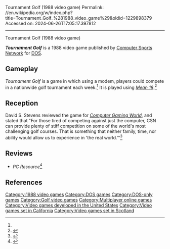 Tournament Golf (1988 video game)
Permalink: //en.wikipedia.org/w/index.php?title=Tournament_Golf_%281988_video_game%29&oldid=1229898379
Accessed on: 2024-06-26T17:05:17.397812



------
Tournament Golf (1988 video game)
{{Short description|1988 video game}}
{{Orphan|date=March 2022}}

{{Infobox video game
| collapsible = 
| state = 
| italic title = 
| title = Tournament Golf 
| image = 
| alt = 
| caption = 
| developer = 
| publisher = [[Computer Sports Network]]
| series = 
| engine = 
| platforms = [[DOS]]
| released = 1988
| genre = 
| modes = 
}}
'''''Tournament Golf''''' is a 1988 video game published by [[Computer Sports Network]] for [[DOS]].

==Gameplay==
''Tournament Golf'' is a game in which using a modem, players could compete in a nationwide golf tournament each week.<ref name="CGW63"/> It is played using ''[[Mean 18]]''.<ref>{{Cite web|url=http://archive.org/details/1990-04-compute-magazine/page/n67/mode/2up|title=Compute! Magazine Issue 119|date=April 27, 1990|via=Internet Archive}}</ref>

==Reception==
David S. Stevens reviewed the game for ''[[Computer Gaming World]]'', and stated that "For those tired of competing against just the computer, CSN can provide plenty of stiff competition on some of the world's most challenging golf courses. That is something that neither family, time, nor ability would allow us to experience in 'the real world.'"<ref name="CGW63">{{cite magazine |last=Stevens |first=David S. |title=Linking Up for Tournament Golf |magazine=Computer Gaming World |date=September 1989 |volume=1 |issue=63 |pages=38, 43}}</ref>

==Reviews==
*''PC Resource''<ref>{{cite web | url=https://archive.org/details/sim_pc-resource_1989-10_31/page/n181/mode/2up | title=PC Resource 1989-10: Iss 31 | date=October 1989 | publisher=I D G Communications }}</ref>

==References==
{{reflist}}

[[Category:1988 video games]]
[[Category:DOS games]]
[[Category:DOS-only games]]
[[Category:Golf video games]]
[[Category:Multiplayer online games]]
[[Category:Video games developed in the United States]]
[[Category:Video games set in California]]
[[Category:Video games set in Scotland]]